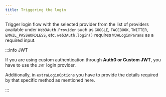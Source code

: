 ```yaml
---
title: Triggering the login
---
```


Trigger login flow with the selected provider from the list of providers available under `Web3Auth.Provider` such as `GOOGLE`, `FACEBOOK`, `TWITTER`,
`EMAIL_PASSWORDLESS`, etc. `web3Auth.login()` requires `W3ALoginParams` as a required input.

:::info JWT

If you are using custom authentication through **Auth0 or Custom JWT**, you have to use the `JWT` login provider.

Additionally, in `extraLoginOptions` you have to provide the details required by that specific method as mentioned here.

:::
